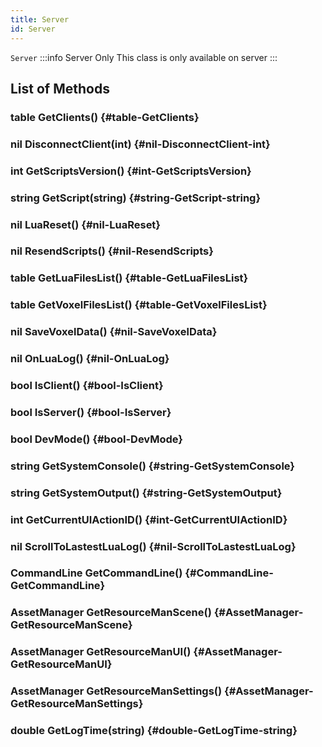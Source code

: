 ```yaml
---
title: Server
id: Server
---
```

`Server`
:::info Server Only
This class is only available on server
:::

## List of Methods

### table GetClients() {#table-GetClients}

### nil DisconnectClient(int) {#nil-DisconnectClient-int}

### int GetScriptsVersion() {#int-GetScriptsVersion}

### string GetScript(string) {#string-GetScript-string}

### nil LuaReset() {#nil-LuaReset}

### nil ResendScripts() {#nil-ResendScripts}

### table GetLuaFilesList() {#table-GetLuaFilesList}

### table GetVoxelFilesList() {#table-GetVoxelFilesList}

### nil SaveVoxelData() {#nil-SaveVoxelData}

### nil OnLuaLog() {#nil-OnLuaLog}

### bool IsClient() {#bool-IsClient}

### bool IsServer() {#bool-IsServer}

### bool DevMode() {#bool-DevMode}

### string GetSystemConsole() {#string-GetSystemConsole}

### string GetSystemOutput() {#string-GetSystemOutput}

### int GetCurrentUIActionID() {#int-GetCurrentUIActionID}

### nil ScrollToLastestLuaLog() {#nil-ScrollToLastestLuaLog}

### CommandLine GetCommandLine() {#CommandLine-GetCommandLine}

### AssetManager GetResourceManScene() {#AssetManager-GetResourceManScene}

### AssetManager GetResourceManUI() {#AssetManager-GetResourceManUI}

### AssetManager GetResourceManSettings() {#AssetManager-GetResourceManSettings}

### double GetLogTime(string) {#double-GetLogTime-string}

